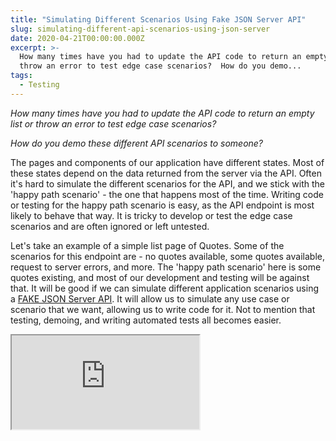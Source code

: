 ```yaml
---
title: "Simulating Different Scenarios Using Fake JSON Server API"
slug: simulating-different-api-scenarios-using-json-server
date: 2020-04-21T00:00:00.000Z
excerpt: >-
  How many times have you had to update the API code to return an empty list or
  throw an error to test edge case scenarios?  How do you demo...
tags:
  - Testing
---
```

_How many times have you had to update the API code to return an empty list or throw an error to test edge case scenarios?_

_How do you demo these different API scenarios to someone?_

The pages and components of our application have different states. Most of these states depend on the data returned from the server via the API. Often it's hard to simulate the different scenarios for the API, and we stick with the 'happy path scenario' - the one that happens most of the time. Writing code or testing for the happy path scenario is easy, as the API endpoint is most likely to behave that way. It is tricky to develop or test the edge case scenarios and are often ignored or left untested.

Let's take an example of a simple list page of Quotes. Some of the scenarios for this endpoint are - no quotes available, some quotes available, request to server errors, and more. The 'happy path scenario' here is some quotes existing, and most of our development and testing will be against that. It will be good if we can simulate different application scenarios using a [FAKE JSON Server API](/blog/setting-up-a-fake-rest-api-using-json-server/). It will allow us to simulate any use case or scenario that we want, allowing us to write code for it. Not to mention that testing, demoing, and writing automated tests all becomes easier.

<iframe src="https://www.youtube.com/embed/eUDi-DjU2Ko" />

  

In this post, we will look at how to [set up a fake JSON Server API](/blog/setting-up-a-fake-rest-api-using-json-server/) to return data based on scenarios we specify. This post describes an approach that you can adapt to your application and the scenarios you have. If you are new to setting up a fake API, check out how to [Set up Up A Fake REST API Using JSON Server](/blog/setting-up-a-fake-rest-api-using-json-server/)

## Specifying Scenarios to JSON Server

To start with, we need to specify which scenario we are interested in when calling the API. A scenario could be specific to one API endpoint or multiple. On an API endpoint, the best place to pass extra data is request headers, as it is least intrusive. We need to send the scenarios only in our development environment and it does not hurt to add an extra header to every HTTP request.

> To request for a particular scenario to the FAKE API, we pass it as part of the 'scenarios' header.

Let's modify the _router.render_ in JSON Server to return the data based on the scenarios specified in the request header. Based on the values in the request header, we can filter the data and update the response.

```typescript
router.render = (req, res) => {
  const scenariosHeaderString = req.headers["scenarios"];
  const scenariosFromHeader = scenariosHeaderString
    ? scenariosHeaderString.split(" ")
    : [];

  ...
}

```

Below are some sample values that the header can have for our quote list scenario

```shell
// Different options that the scenarios header can have

scenarios: "open" // Only Quotes in open status
scenarios: "draft phone" // All quotes in draft and has a phone
scenarios: "error-quotes" // Server error getting the quotes
scenarios: "no-quotes" // Empty list of quotes
sceanrios: "" // All quotes

```

### Organizing Scenarios and Mock Data in JSON Server

For the mock data, let's add an extra attribute to indicate the scenarios that apply to that particular quote. Eg. The mock quotes defined in _quotes.ts_ is updated as below with an additional _sceanrios_ array property that takes in a list of scenarios applicable to the quote. Based on the state of the quote object the scenarios will differ. We filter the response data based on the scenarios attribute and return only the ones that match all attributes in the header.

For, e.g., when the scenario header is _'draft phone'_ only the quotes that have both values in the scenarios property are returned. To return an empty list send a scenario value that does not exists on any of the mock quotes; _'no-quotes'_ for example. When the scenarios header is empty, it returns all quotes. Handling error responses is a bit different and will look at it in detail a bit later.

```typescript
const quotes: (QuoteDto & Scenarios<QuoteScenario>)[] = [
  {
    scenarios: ["draft", "no-phone"],
    statusCode: QuoteStatusCode.Draft,
    customer: { ... },
    mobilePhone: null,
    ...
  },
  {
    scenarios: ["draft", "phone"],
    statusCode: QuoteStatusCode.Draft,
    customer: { ... },
    mobilePhone: { ... }
    ...
  },
  {
    scenarios: ["open", "phone"],
    statusCode: QuoteStatusCode.Open,
    customer: { ... }
    mobilePhone: { ... }
    ...
  },
];

```

> Mock quote data is still type safe using Intersection types feature of TypeScript.

The quote type is now an [Intersection Type](https://www.typescriptlang.org/docs/handbook/advanced-types.html#intersection-types)\- (QuoteDto & `Scenarios<QuoteScenario>`)\[\] - that combines multiple types into one. This allows us to maintain type safety for the mock data, while also adding the new scenario property. To avoid typos on the scenarios, we have type safe scenarios list as shown below.

```typescript
export type QuoteScenario = "phone" | "no-phone" | "draft" | "open";
export type UserScenario = "admin" | "salesrep";

export interface Scenarios<T> {
  scenarios: T[];
}

```

Based on the [generic type T](https://www.typescriptlang.org/docs/handbook/generics.html), the scenarios property can have only the associated values. Based on your application and the scenarios applicable, add different types and values to represent them.

## Handling Scenarios and Modifying Response

A 'no-user' in the scenarios header must not filter out all qoutes from the quotes endpoint. For each endpoint there is a set of associated scenario values applicable. This is a super set (includes all and more) of the scenario type (QuoteScenario, UserScenario etc).

For an API request, we first filter out the scenarios in the header that apply to the current request endpoint using the _getScenariosApplicableToEndpoint_ method. The headers are filtered so that we do not use a filter that does not apply to the current endpoint and filter out all the data.

```typescript
router.render = (req, res) => {
    let data = res.locals.data;

    if (scenariosHeaderString && Array.isArray(data) && data.length > 0) {
      const scenariosApplicableToEndPoint = getScenariosApplicableToEndpoint(
        url,
        scenariosFromHeader
      );

      const filteredByScenario = data.filter((d) =>
        scenariosApplicableToEndPoint.every(
          (scenario) => d.scenarios && d.scenarios.includes(scenario)
        )
      );
      res.jsonp(filteredByScenario);
    } else res.jsonp(data);
  }
};

// filter scenarios header based no the endpoint url
export const scenariosForEndpoint = {
  "/api/quotes": ["phone", "no-phone", "draft", "open", "no-quotes"],
  "/api/users": ["admin", "salesrep", "no-user"],
};

export const getScenariosApplicableToEndpoint = (
  endpoint: string,
  scenarios: string[]
) => {
  const endpointScenarios = (scenariosForEndpoint[endpoint] as string[]) || [];
  return scenarios.filter((a) => endpointScenarios.includes(a));
};

```

The scenarios applicable to the current requested endpoint is used to filter the response data. Filtering the header scenarios can be expanded to include HTTP verbs (GET, PUT, POST, etc.) or any other criteria as required.

### Handling Error Scenarios

Error responses do not depend on the mock data and have a separate flow. A list of custom responses are in the '_customResponses.ts_' file. If the headers match any of the code and URL's for the custom response, then the 'response' property is returned for that request.

For e.g., If a request is for the '/api/quotes/' endpoint with 'error-quotes' in the scenarios header, the response is overridden to match the associated response property from the JSON object below. Expand the filtering to include other conditions (like HTTP verbs) if required.

```typescript
const responses = [
  {
    urls: ["/api/quotes"],
    code: "error-quotes",
    httpStatus: 500,
    respone: {
      errorMessage: "Unable to get Quotes data. ",
    },
  },
  {
    urls: ["/api/users/me"],
    code: "error-user",
    httpStatus: 500,
    respone: {
      errorMessage: "Unable to get user data. ",
    },
  },
];

```

The router.render method now handles this additional case to match the error responses as the first step.

```typescript
export const getCustomReponse = (url, scenarios) => {
  if (!scenarios || scenarios.length === 0) return null;

  return responses.find(
    (response) =>
      scenarios.includes(response.code) && response.urls.includes(url)
  );
};

router.render = (req, res) => {
  ...
  const customResponse = getCustomReponse(url, scenariosFromHeader);

  if (customResponse) {
    res.status(customResponse.httpStatus).jsonp(customResponse.respone);
  } else {
    ...
  }};

```

## Invoking Scenarios

When requesting the API, pass the scenarios header to activate the different scenarios. Based on the values in the scenarios header, JSON Server will filter out the response data. Below is a sample request made with 'draft' in scenarios header, and it returns only quotes that have the 'draft' scenarios applied to it.

```http

GET http://localhost:5000/api/quotes HTTP/1.1

Host: localhost:5000
scenarios: draft

HTTP/1.1 200 OK
[
  {
    "id": "1",
    "scenarios": [
      "draft",
      "no-phone"
    ],
    "statusCode": "Draft",
    "lastModifiedAt": "2020-03-01T14:00:00.000Z",
    "customerName": "Rahul",
    "mobilePhoneDescription": null
  },
  {
    "id": "2",
    "scenarios": [
      "draft",
      "phone"
    ],
    "statusCode": "Draft",
    "lastModifiedAt": "2020-03-01T14:00:00.000Z",
    "customerName": "Rahul",
    "mobilePhoneDescription": "iPhone X"
  }
]

```

To test edge case scenarios, it's now about adding the appropriate scenario header to the API request and adding the proper data to the mock JSON server. Passing the proper header when making the API request allows us to develop/test against these scenarios quickly. [In a follow-up post](/blog/simulating-different-ui-scenarios-during-fronend-development/), we will see how we can use this in our front end app development and automated tests.

Hope this helps you set up the different scenarios for your API.
